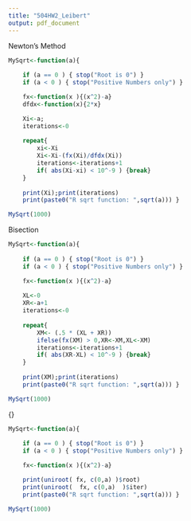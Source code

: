 ```yaml
---
title: "504HW2_Leibert"
output: pdf_document
---
```


Newton's Method

```r
MySqrt<-function(a){ 
	
	if (a == 0 ) { stop("Root is 0") }
	if (a < 0 ) { stop("Positive Numbers only") }	

	fx<-function(x ){(x^2)-a}
	dfdx<-function(x){2*x}

	Xi<-a;
	iterations<-0
	
	repeat{	
		xi<-Xi
		Xi<-Xi-(fx(Xi)/dfdx(Xi))
		iterations<-iterations+1
		if( abs(Xi-xi) < 10^-9 ) {break}
	}
	
	print(Xi);print(iterations)
	print(paste0("R sqrt function: ",sqrt(a))) }

MySqrt(1000)
```


Bisection


```r

MySqrt<-function(a){ 
	
	if (a == 0 ) { stop("Root is 0") }
	if (a < 0 ) { stop("Positive Numbers only") }	

	fx<-function(x ){(x^2)-a}
	
	XL<-0
	XR<-a+1
	iterations<-0
	
	repeat{	
		XM<- (.5 * (XL + XR))
		ifelse(fx(XM) > 0,XR<-XM,XL<-XM)
		iterations<-iterations+1
		if( abs(XR-XL) < 10^-9 ) {break}
	}
	
	print(XM);print(iterations)
	print(paste0("R sqrt function: ",sqrt(a))) }

MySqrt(1000)

```

{\tt uniroot}

```r
MySqrt<-function(a){ 
	
	if (a == 0 ) { stop("Root is 0") }
	if (a < 0 ) { stop("Positive Numbers only") }	

	fx<-function(x ){(x^2)-a}

	print(uniroot( fx, c(0,a) )$root)
	print(uniroot(	fx, c(0,a)	)$iter)
	print(paste0("R sqrt function: ",sqrt(a))) }

MySqrt(1000)

```

